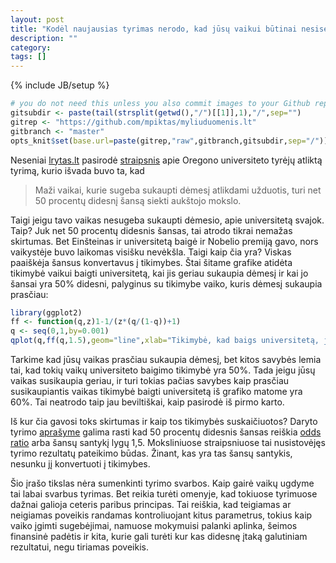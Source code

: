 ```yaml
---
layout: post
title: "Kodėl naujausias tyrimas nerodo, kad jūsų vaikui būtinai nesiseks?"
description: ""
category: 
tags: []
---
```

{% include JB/setup %}

``` r
# you do not need this unless you also commit images to your Github repository
gitsubdir <- paste(tail(strsplit(getwd(),"/")[[1]],1),"/",sep="")
gitrep <- "https://github.com/mpiktas/myliuduomenis.lt"
gitbranch <- "master"
opts_knit$set(base.url=paste(gitrep,"raw",gitbranch,gitsubdir,sep="/"))
````

Neseniai [lrytas.lt](http://lrytas.lt) pasirodė [straipsnis](http://www.lrytas.lt/-13444074971344337991-dar%C5%BEelinukai-gebantys-geriau-koncentruoti-d%C4%97mes%C4%AF-turi-daugiau-galimybi%C5%B3-baigti-auk%C5%A1t%C4%85j%C4%85-mokykl%C4%85.htm) apie Oregono universiteto tyrėjų atliktą tyrimą, kurio išvada buvo ta, kad 

> Maži vaikai, kurie sugeba sukaupti dėmesį atlikdami užduotis, turi net 50 procentų didesnį 
> šansą siekti aukštojo mokslo.

Taigi jeigu tavo vaikas nesugeba sukaupti dėmesio, apie universitetą svajok. Taip? Juk net 50 procentų didesnis šansas, tai atrodo tikrai nemažas skirtumas. Bet Einšteinas ir universitetą baigė ir Nobelio premiją gavo, nors vaikystėje buvo laikomas visišku nevėkšla. Taigi kaip čia yra? Viskas paaiškėja šansus konvertavus į tikimybes. Štai šitame grafike atidėta tikimybė vaikui baigti universitetą, kai jis geriau sukaupia dėmesį ir kai jo šansai yra 50% didesni, palyginus su tikimybe vaiko, kuris dėmesį sukaupia prasčiau:

```r
library(ggplot2)
ff <- function(q,z)1-1/(z*(q/(1-q))+1)
q <- seq(0,1,by=0.001)
qplot(q,ff(q,1.5),geom="line",xlab="Tikimybė, kad baigs universitetą, jei prasčiau susikaupia",ylab="Tikimybė, kad baigs universitetą, jei susikaupia geriau")+opts(title="Universiteto baigimo tikimybių palyginimas") 
```

Tarkime kad jūsų vaikas prasčiau sukaupia dėmesį, bet kitos savybės lemia tai, kad tokių vaikų universiteto baigimo tikimybė yra 50%. Tada jeigu jūsų vaikas susikaupia geriau, ir turi tokias pačias savybes kaip prasčiau susikaupiantis vaikas tikimybė baigti universitetą iš grafiko matome yra 60%. Tai neatrodo taip jau beviltiškai, kaip pasirodė iš pirmo karto. 

Iš kur čia gavosi toks skirtumas ir kaip tos tikimybės suskaičiuotos? Daryto tyrimo [aprašyme](http://www.sciencedirect.com/science/article/pii/S0885200612000762) galima rasti kad 50 procentų didesnis šansas reiškia [odds ratio](http://en.wikipedia.org/wiki/Odds_ratio) arba šansų santykį lygų 1,5. Moksliniuose straipsniuose tai nusistovėjęs tyrimo rezultatų pateikimo būdas. Žinant, kas yra tas šansų santykis, nesunku jį konvertuoti į tikimybes. 

Šio įrašo tikslas nėra sumenkinti tyrimo svarbos. Kaip gairė vaikų ugdyme tai labai svarbus tyrimas. Bet reikia turėti omenyje, kad tokiuose tyrimuose dažnai galioja ceteris paribus principas. Tai reiškia, kad teigiamas ar neigiamas poveikis randamas kontroliuojant kitus parametrus, tokius kaip vaiko įgimti sugebėjimai, namuose mokymuisi palanki aplinka, šeimos finansinė padėtis ir kita, kurie gali turėti kur kas didesnę įtaką galutiniam rezultatui, negu tiriamas poveikis. 